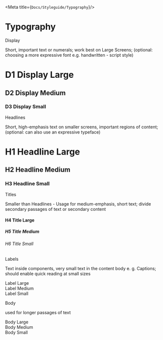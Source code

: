 
<Meta title={`Docs/Styleguide/Typography`}/>

<h1 class="display">Typography</h1>

<div class="typo-box">
  <div class="typo-description">
    <p class="title-l">Display</p>
    <p class="body-s">
      Short, important text or numerals; work best on Large Screens; (optional: choosing a more expressive font e.g.
      handwritten - script style)
    </p>
  </div>
  <div>
    <h1 class="display no-top-margin">
      D1 Display Large
    </h1>
    <h2 class="display">
      D2 Display Medium
    </h2>
    <h3 class="display">
      D3 Display Small
    </h3>
  </div>
</div>

<div class="typo-box">
  <div class="typo-description">
    <p class="title-l">Headlines</p>
    <p class="body-s">
      Short, high-emphasis text on smaller screens, important regions of content; (optional: can also use an expressive
      typeface)
    </p>
  </div>
  <div>
    <h1 class="no-top-margin">
      H1 Headline Large
    </h1>
    <h2>
      H2 Headline Medium
    </h2>
    <h3>
      H3 Headline Small
    </h3>
  </div>
</div>

<div class="typo-box">
  <div class="typo-description">
    <p class="title-l no-top-margin">Titles</p>
    <p class="body-s">
      Smaller than Headlines - Usage for medium-emphasis, short text; divide secondary passages of text or secondary
      content
    </p>
  </div>
  <div>
    <h4 class="no-top-margin">
      H4 Title Large
    </h4>
    <h5>
      H5 Title Medium
    </h5>
    <h6>
      H6 Title Small
    </h6>
  </div>
</div>

<div class="typo-box">
  <div class="typo-description">
    <p class="title-l no-top-margin">Labels</p>
    <p class="body-s">
      Text inside components, very small text in the content body e. g. Captions; should enable quick reading at small
      sizes
    </p>
  </div>
  <div>
    <div class="label-l">
      Label Large
    </div>
    <div class="label-m">
      Label Medium
    </div>
    <div class="label-s">
      Label Small
    </div>
  </div>
</div>

<div class="typo-box">
  <div class="typo-description">
    <p class="title-l no-top-margin">Body</p>
    <p class="body-s">
      used for longer passages of text
    </p>
  </div>
  <div>
    <div class="body-l">
      Body Large
    </div>
    <div class="body-m">
      Body Medium
    </div>
    <div class="body-s">
      Body Small
    </div>
  </div>
</div>
